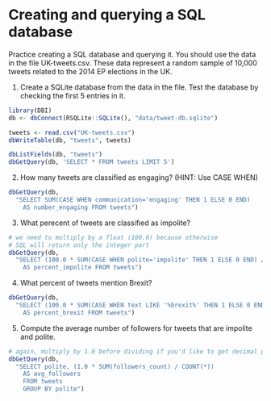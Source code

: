 # Creating and querying a SQL database

Practice creating a SQL database and querying it. You should use the data in the file UK-tweets.csv. These data represent a random sample of 10,000 tweets related to the 2014 EP elections in the UK.

1. Create a SQLite database from the data in the file. Test the database by checking the first 5 entries in it.

```r
library(DBI)
db <- dbConnect(RSQLite::SQLite(), "data/tweet-db.sqlite")

tweets <- read.csv("UK-tweets.csv")
dbWriteTable(db, "tweets", tweets)

dbListFields(db, "tweets")
dbGetQuery(db, 'SELECT * FROM tweets LIMIT 5')
```

2. How many tweets are classified as engaging? (HINT: Use CASE WHEN)

```r
dbGetQuery(db, 
  "SELECT SUM(CASE WHEN communication='engaging' THEN 1 ELSE 0 END)  
    AS number_engaging FROM tweets")
```

3. What perecent of tweets are classified as impolite?

```r
# we need to multiply by a float (100.0) because otherwise 
# SQL will return only the integer part
dbGetQuery(db, 
  "SELECT (100.0 * SUM(CASE WHEN polite='impolite' THEN 1 ELSE 0 END) / COUNT(*)) 
    AS percent_impolite FROM tweets")
```

4. What percent of tweets mention Brexit?

```r
dbGetQuery(db, 
  "SELECT (100.0 * SUM(CASE WHEN text LIKE '%brexit%' THEN 1 ELSE 0 END) / COUNT(*)) 
    AS percent_brexit FROM tweets")
```


5. Compute the average number of followers for tweets that are impolite and polite.

```r
# again, multiply by 1.0 before dividing if you'd like to get decimal points
dbGetQuery(db, 
  "SELECT polite, (1.0 * SUM(followers_count) / COUNT(*)) 
    AS avg_followers 
    FROM tweets
    GROUP BY polite")
```

